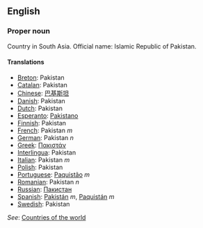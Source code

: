 ==English==

===Proper noun===

Country in South Asia. Official name: Islamic Republic of Pakistan.

====Translations====

*[[Breton]]: Pakistan
*[[Catalan]]: Pakistan
*[[Chinese]]: [[巴基斯坦]]
*[[Danish]]: Pakistan
*[[Dutch]]: Pakistan
*[[Esperanto]]: [[Pakistano]]
*[[Finnish]]: Pakistan
*[[French]]: Pakistan ''m''
*[[German]]: Pakistan ''n''
*[[Greek]]: [[Πακιστάν]]
*[[Interlingua]]: Pakistan
*[[Italian]]: Pakistan ''m''
*[[Polish]]: Pakistan
*[[Portuguese]]: [[Paquistão]] ''m''
*[[Romanian]]: Pakistan ''n''
*[[Russian]]: [[Пакистан]]
*[[Spanish]]: [[Pakistán]] ''m'', [[Paquistán]] ''m''
*[[Swedish]]: Pakistan

''See'': [[Countries of the world]]